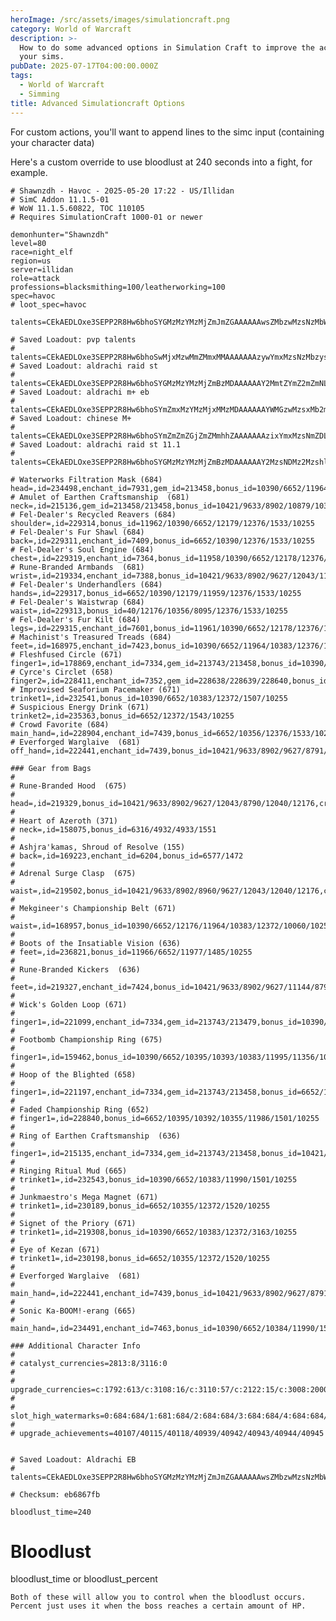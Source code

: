 ```yaml
---
heroImage: /src/assets/images/simulationcraft.png
category: World of Warcraft
description: >-
  How to do some advanced options in Simulation Craft to improve the accuracy of
  your sims.
pubDate: 2025-07-17T04:00:00.000Z
tags:
  - World of Warcraft
  - Simming
title: Advanced Simulationcraft Options
---
```


For custom actions, you'll want to append lines to the simc input (containing your character data)

Here's a custom override to use bloodlust at 240 seconds into a fight, for example.



```
# Shawnzdh - Havoc - 2025-05-20 17:22 - US/Illidan
# SimC Addon 11.1.5-01
# WoW 11.1.5.60822, TOC 110105
# Requires SimulationCraft 1000-01 or newer

demonhunter="Shawnzdh"
level=80
race=night_elf
region=us
server=illidan
role=attack
professions=blacksmithing=100/leatherworking=100
spec=havoc
# loot_spec=havoc

talents=CEkAEDLOxe3SEPP2R8Hw6bhoSYGMzMzYMzMjZmJmZGAAAAAAwsZMbzwMzsNzMbWmlxwMzwYZb2mBDjtNmkhZmBsA

# Saved Loadout: pvp talents
# talents=CEkAEDLOxe3SEPP2R8Hw6bhoSwMjxMzwMmZMmxMMAAAAAAAzywYmxMzsNzMbzysMGmLYwYbb2mZZWmZmZZZWGjZYmZMYD
# Saved Loadout: aldrachi raid st
# talents=CEkAEDLOxe3SEPP2R8Hw6bhoSYGMzMzYMzMjZmBzMDAAAAAAY2MmtZYmZ2mZmNLzyYYmZYssNbzghx2GDMMzMgF
# Saved Loadout: aldrachi m+ eb
# talents=CEkAEDLOxe3SEPP2R8Hw6bhoSYmZmxMzYMzMjxMMzMDAAAAAAYWMGzwMzsxMb2mlZGMzwYZbWmBDjtNGYGPwMDDL
# Saved Loadout: chinese M+
# talents=CEkAEDLOxe3SEPP2R8Hw6bhoSYmZmZmZGjZmZMmhhZAAAAAAAzixYmxMzsNmZDLzMYMMW2mtZwwYbjBmxMzwwC
# Saved Loadout: aldrachi raid st 11.1
# talents=CEkAEDLOxe3SEPP2R8Hw6bhoSYGMzMzYMzMjZmBzMDAAAAAAY2MzsNDMz2MzshlZwMzYGLbz2MYYssxADzMzAL

# Waterworks Filtration Mask (684)
head=,id=234498,enchant_id=7931,gem_id=213458,bonus_id=10390/6652/11964/10383/12055/12376/1533/10255
# Amulet of Earthen Craftsmanship  (681)
neck=,id=215136,gem_id=213458/213458,bonus_id=10421/9633/8902/10879/10396/9627/12040/8791/12043/12373,crafted_stats=49/40,crafting_quality=5
# Fel-Dealer's Recycled Reavers (684)
shoulder=,id=229314,bonus_id=11962/10390/6652/12179/12376/1533/10255
# Fel-Dealer's Fur Shawl (684)
back=,id=229311,enchant_id=7409,bonus_id=6652/10390/12376/1533/10255
# Fel-Dealer's Soul Engine (684)
chest=,id=229319,enchant_id=7364,bonus_id=11958/10390/6652/12178/12376/1533/10255
# Rune-Branded Armbands  (681)
wrist=,id=219334,enchant_id=7388,bonus_id=10421/9633/8902/9627/12043/11941/8790/12040/12176/12373,crafted_stats=40/32,crafting_quality=5
# Fel-Dealer's Underhandlers (684)
hands=,id=229317,bonus_id=6652/10390/12179/11959/12376/1533/10255
# Fel-Dealer's Waistwrap (684)
waist=,id=229313,bonus_id=40/12176/10356/8095/12376/1533/10255
# Fel-Dealer's Fur Kilt (684)
legs=,id=229315,enchant_id=7601,bonus_id=11961/10390/6652/12178/12376/1533/10255
# Machinist's Treasured Treads (684)
feet=,id=168975,enchant_id=7423,bonus_id=10390/6652/11964/10383/12376/11346/10255
# Fleshfused Circle (671)
finger1=,id=178869,enchant_id=7334,gem_id=213743/213458,bonus_id=10390/6652/10383/10879/10396/12372/9980/10255
# Cyrce's Circlet (658)
finger2=,id=228411,enchant_id=7352,gem_id=228638/228639/228640,bonus_id=12028/1511
# Improvised Seaforium Pacemaker (671)
trinket1=,id=232541,bonus_id=10390/6652/10383/12372/1507/10255
# Suspicious Energy Drink (671)
trinket2=,id=235363,bonus_id=6652/12372/1543/10255
# Crowd Favorite (684)
main_hand=,id=228904,enchant_id=7439,bonus_id=6652/10356/12376/1533/10255
# Everforged Warglaive  (681)
off_hand=,id=222441,enchant_id=7439,bonus_id=10421/9633/8902/9627/8791/12040/12043/11300/8960/12373,crafted_stats=36/49,crafting_quality=5

### Gear from Bags
#
# Rune-Branded Hood  (675)
# head=,id=219329,bonus_id=10421/9633/8902/9627/12043/8790/12040/12176,crafted_stats=36/49,crafting_quality=5
#
# Heart of Azeroth (371)
# neck=,id=158075,bonus_id=6316/4932/4933/1551
#
# Ashjra'kamas, Shroud of Resolve (155)
# back=,id=169223,enchant_id=6204,bonus_id=6577/1472
#
# Adrenal Surge Clasp  (675)
# waist=,id=219502,bonus_id=10421/9633/8902/8960/9627/12043/12040/12176,crafting_quality=5
#
# Mekgineer's Championship Belt (671)
# waist=,id=168957,bonus_id=10390/6652/12176/11964/10383/12372/10060/10255
#
# Boots of the Insatiable Vision (636)
# feet=,id=236821,bonus_id=11966/6652/11977/1485/10255
#
# Rune-Branded Kickers  (636)
# feet=,id=219327,enchant_id=7424,bonus_id=10421/9633/8902/9627/11144/8791/10222,crafted_stats=32/49,crafting_quality=5
#
# Wick's Golden Loop (671)
# finger1=,id=221099,enchant_id=7334,gem_id=213743/213479,bonus_id=10390/41/10383/10879/10396/12372/3163/10255
#
# Footbomb Championship Ring (675)
# finger1=,id=159462,bonus_id=10390/6652/10395/10393/10383/11995/11356/10255
#
# Hoop of the Blighted (658)
# finger1=,id=221197,enchant_id=7334,gem_id=213743/213458,bonus_id=6652/10383/11215/11984/3150/10255/10879/10396
#
# Faded Championship Ring (652)
# finger1=,id=228840,bonus_id=6652/10395/10392/10355/11986/1501/10255
#
# Ring of Earthen Craftsmanship  (636)
# finger1=,id=215135,enchant_id=7334,gem_id=213743/213458,bonus_id=10421/9633/8902/10879/10396/9627/10222/8791/11144,crafted_stats=36/49,crafting_quality=5
#
# Ringing Ritual Mud (665)
# trinket1=,id=232543,bonus_id=10390/6652/10383/11990/1501/10255
#
# Junkmaestro's Mega Magnet (671)
# trinket1=,id=230189,bonus_id=6652/10355/12372/1520/10255
#
# Signet of the Priory (671)
# trinket1=,id=219308,bonus_id=10390/6652/10383/12372/3163/10255
#
# Eye of Kezan (671)
# trinket1=,id=230198,bonus_id=6652/10355/12372/1520/10255
#
# Everforged Warglaive  (681)
# main_hand=,id=222441,enchant_id=7439,bonus_id=10421/9633/8902/9627/8791/12040/12043/12373,crafted_stats=40/49,crafting_quality=5
#
# Sonic Ka-BOOM!-erang (665)
# main_hand=,id=234491,enchant_id=7463,bonus_id=10390/6652/10384/11990/1514/10255

### Additional Character Info
#
# catalyst_currencies=2813:8/3116:0
#
# upgrade_currencies=c:1792:613/c:3108:16/c:3110:57/c:2122:15/c:3008:2000/c:3107:36/c:3109:2/i:210233:6/i:197921:2
#
# slot_high_watermarks=0:684:684/1:681:684/2:684:684/3:684:684/4:684:684/5:684:684/6:684:684/7:681:681/8:684:684/9:671:675/10:671:671/11:684:684/12:0:684/13:61:675/14:684:684/15:681:681/16:10:684
#
# upgrade_achievements=40107/40115/40118/40939/40942/40943/40944/40945


# Saved Loadout: Aldrachi EB
# talents=CEkAEDLOxe3SEPP2R8Hw6bhoSYGMzMzYMzMjZmJmZGAAAAAAwsZMbzwMzsNzMbWmlxwMzwYZb2mBDjtNmkhZmBsA

# Checksum: eb6867fb

bloodlust_time=240
```

# Bloodlust 

bloodlust_time or bloodlust_percent

	Both of these will allow you to control when the bloodlust occurs. Percent just uses it when the boss reaches a certain amount of HP.